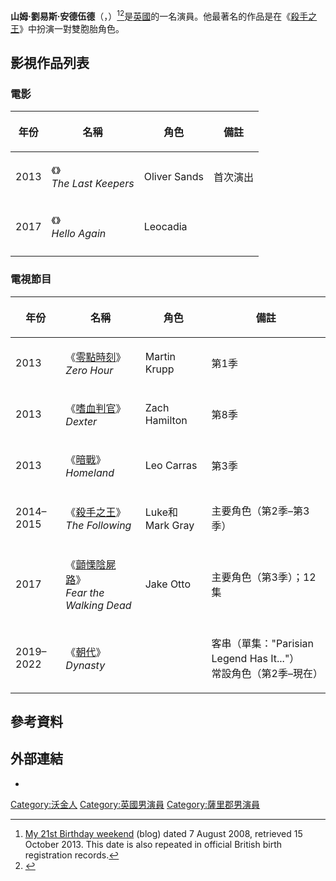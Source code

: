 {{noteTA
|G1=Show
|G2=Movie
|G3=TV
}}
{{Infobox person
| name         = 山姆·安德伍德<br/>Sam Underwood
| image        = Sam Underwood by Gage Skidmore.jpg
| alt          = 
| caption      = 2017年的安德伍德
| birth_date   = {{Birth date and age|1987|08|04|df=yes}}
| birth_place  = 英國[[舒梨郡|舒梨郡]][[沃金|沃金]]
| death_date   = <!-- {{Death date and age|YYYY|MM|DD|YYYY|MM|DD}} (death date then birth date) -->
| death_place  = 
| nationality  = 英國
| other_names  = 
| occupation   = 演員
| years_active = 2010年–現在
| known_for    = 
| spouse = {{marriage|[[瓦樂莉·柯瑞|瓦樂莉·柯瑞]]|2016}}
}}
'''山姆·劉易斯·安德伍德'''（{{lang-en|'''Sam Lewis Underwood'''}}，{{bd|1987年|8月4日}}）<ref>[http://samunderwoodusa.blogspot.co.uk/ My 21st Birthday weekend] {{Wayback|url=http://samunderwoodusa.blogspot.co.uk/ |date=20180321205715 }} (blog) dated 7 August 2008, retrieved 15 October 2013.  This date is also repeated in official British birth registration records.</ref><ref>{{Cite news |title=Happy Birthday, Sam Underwood! |work=Darkly Dexter |date=4 August 2013 |url=http://darklydexter.com/articles/happy-birthday-sam-underwood |accessdate=9 October 2013 |archive-url=https://web.archive.org/web/20131011012948/http://darklydexter.com/articles/happy-birthday-sam-underwood/ |archive-date=2013-10-11 |dead-url=yes }}</ref>是[[英國|英國]]的一名演員。他最著名的作品是在《[[殺手之王|殺手之王]]》中扮演一對雙胞胎角色。

== 影視作品列表 ==
=== 電影 ===
{| class="wikitable sortable"
|-
! 年份
! 名稱
! 角色
! class="unsortable" | 備註
|-
| 2013
| 《{{link-en|最後的守護者 (電影)|The Last Keepers|最後的守-{}-護者}}》<br/>''The Last Keepers''
| Oliver Sands
| 首次演出
|-
| 2017
| 《{{link-en|慾望你好|Hello Again (2017 film)}}》<br/>''Hello Again''
| Leocadia
|
|-
|}

=== 電視節目 ===
{| class="wikitable sortable"
|-
! 年份
! 名稱
! 角色
! class="unsortable" | 備註
|-
| 2013
| 《[[零點時刻|零點時刻]]》<br/>''Zero Hour''
| Martin Krupp
| 第1季
|-
| 2013
| 《[[嗜血判官|嗜血判官]]》<br/>''Dexter''
| Zach Hamilton
| 第8季
|-
| 2013
| 《[[暗戰_(電視劇)|暗戰]]》<br/>''Homeland''
| Leo Carras
| 第3季
|-
| 2014–2015
| 《[[殺手之王|殺手之王]]》<br/>''The Following''
| Luke和Mark Gray
| 主要角色（第2季–第3季）
|-
| 2017
| 《[[顫慄陰屍路|顫慄陰屍路]]》<br/>''Fear the Walking Dead''
| Jake Otto
| 主要角色（第3季）；12集
|-
| 2019–2022
| 《[[朝代_(2017年電視劇)|朝代]]》<br/>''Dynasty''
| {{link-en|Adam Carrington|Adam Carrington}}
| 客串（單集："Parisian Legend Has It..."）<br/>常設角色（第2季–現在）
|}

== 參考資料 ==
{{reflist}}

== 外部連結 ==
*{{IMDb name|3862996}}

{{DEFAULTSORT:Underwood, Sam}}
[[Category:沃金人|Category:沃金人]]
[[Category:英國男演員|Category:英國男演員]]
[[Category:薩里郡男演員|Category:薩里郡男演員]]